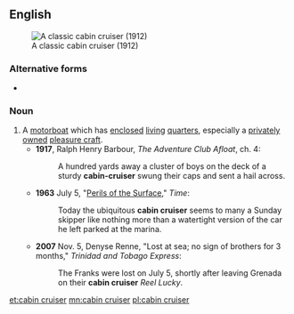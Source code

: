 ==English==
{{wikipedia}}
[[File:FMIB 44586 36-Ft Cabin Cruiser 'June,' Owned by C C Horton of Chicago Built by the Matthews Boat Co and Powered with 25-40 Sterling.jpeg|thumb|right|A classic cabin cruiser (1912)]]

===Alternative forms===
* {{l|en|cabin-cruiser}}

===Noun===
{{en-noun|head=[[cabin]] [[cruiser]]}}

# A [[motorboat]] which has [[enclosed]] [[living]] [[quarters]], especially a [[private]]ly [[owned]] [[pleasure craft]].
#* '''1917''', Ralph Henry Barbour, ''The Adventure Club Afloat'', ch. 4:
#*: A hundred yards away a cluster of boys on the deck of a sturdy '''cabin-cruiser''' swung their caps and sent a hail across.
#* '''1963''' July 5, "[http://www.time.com/time/magazine/article/0,9171,875037,00.html Perils of the Surface]," ''Time'':
#*: Today the ubiquitous '''cabin cruiser''' seems to many a Sunday skipper like nothing more than a watertight version of the car he left parked at the marina.
#* '''2007''' Nov. 5, Denyse Renne, "Lost at sea; no sign of brothers for 3 months," ''Trinidad and Tobago Express'':
#*: The Franks were lost on July 5, shortly after leaving Grenada on their '''cabin cruiser''' ''Reel Lucky''.

[[et:cabin cruiser]]
[[mn:cabin cruiser]]
[[pl:cabin cruiser]]